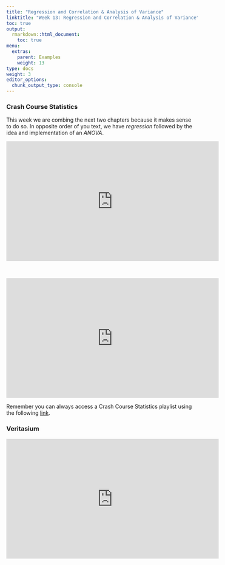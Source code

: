 ```yaml
---
title: "Regression and Correlation & Analysis of Variance"
linktitle: "Week 13: Regression and Correlation & Analysis of Variance"
toc: true
output:
  rmarkdown::html_document:
    toc: true
menu:
  extras:
    parent: Examples
    weight: 13
type: docs
weight: 3
editor_options: 
  chunk_output_type: console
---
```


### Crash Course Statistics
This week we are combing the next two chapters because it makes sense to do so. In opposite order of you text, we have *regression* followed by the idea and implementation of an *ANOVA*.

<p align="center">
<iframe width="560" height="315" src="https://www.youtube.com/embed/WWqE7YHR4Jc" frameborder="0" allow="accelerometer; autoplay; encrypted-media; gyroscope; picture-in-picture" allowfullscreen></iframe>
</p>
<br>
<p align="center">
<iframe width="560" height="315" src="https://www.youtube.com/embed/oOuu8IBd-yo" frameborder="0" allow="accelerometer; autoplay; encrypted-media; gyroscope; picture-in-picture" allowfullscreen></iframe>
</p>

Remember you can always access a Crash Course Statistics playlist using the following  [link](https://www.youtube.com/playlist?list=PL8dPuuaLjXtNM_Y-bUAhblSAdWRnmBUcr).

### Veritasium

<p align="center">
<iframe width="560" height="315" src="https://www.youtube.com/embed/1tSqSMOyNFE" frameborder="0" allow="accelerometer; autoplay; encrypted-media; gyroscope; picture-in-picture" allowfullscreen></iframe>
</p>
